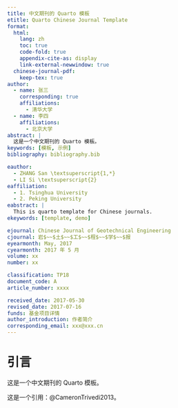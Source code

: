 ```yaml
---
title: 中文期刊的 Quarto 模板
etitle: Quarto Chinese Journal Template
format:
  html:
    lang: zh
    toc: true
    code-fold: true
    appendix-cite-as: display
    link-external-newwindow: true
  chinese-journal-pdf:
    keep-tex: true
author:
  - name: 张三
    corresponding: true
    affiliations:
      - 清华大学
  - name: 李四
    affiliations:
      - 北京大学
abstract: |
  这是一个中文期刊的 Quarto 模板。
keywords: [模板, 示例]
bibliography: bibliography.bib

eauthor:
  - ZHANG San \textsuperscript{1,*}
  - LI Si \textsuperscript{2}
eaffiliation:
  - 1. Tsinghua University
  - 2. Peking University
eabstract: |
  This is quarto template for Chinese journals.
ekeywords: [template, demo]

ejournal: Chinese Journal of Geotechnical Engineering
cjournal: 岩$~~$土$~~$工$~~$程$~~$学$~~$报
eyearmonth: May, 2017
cyearmonth: 2017 年 5 月
volume: xx
number: xx

classification: TP18
document_code: A
article_number: xxxx

received_date: 2017-05-30
revised_date: 2017-07-16
funds: 基金项目详情
author_introduction: 作者简介
corresponding_email: xxx@xxx.cn
---
```


# 引言 {#sec-intro}

这是一个中文期刊的 Quarto 模板。

这是一个引用：@CameronTrivedi2013。
